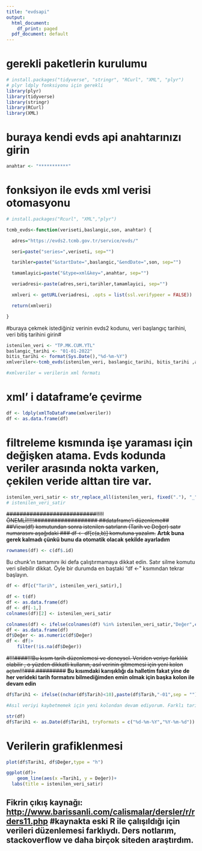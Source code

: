 ```yaml
---
title: "evdsapi"
output:
  html_document:
    df_print: paged
  pdf_document: default
---
```


# gerekli paketlerin kurulumu

```r
# install.packages("tidyverse", "stringr", "RCurl", "XML", "plyr")
# plyr ldply fonksiyonu için gerekli
library(plyr)
library(tidyverse)
library(stringr)
library(RCurl)
library(XML)

```

# buraya kendi evds api anahtarınızı girin

```r
anahtar <- "***********"
```




# fonksiyon ile evds xml verisi otomasyonu

```r
# install.packages("Rcurl", "XML","plyr")

tcmb_evds<-function(veriseti,baslangic,son, anahtar) {

  adres="https://evds2.tcmb.gov.tr/service/evds/"

  seri=paste("series=",veriseti, sep="")

  tarihler=paste("&startDate=",baslangic,"&endDate=",son, sep="")

  tamamlayici=paste("&type=xml&key=",anahtar, sep="")

  veriadresi<-paste(adres,seri,tarihler,tamamlayici, sep="")

  xmlveri <- getURL(veriadresi, .opts = list(ssl.verifypeer = FALSE))

  return(xmlveri)

}
```

#buraya çekmek istediğiniz verinin evds2 kodunu, veri başlangıç tarihini, veri bitiş tarihini girin#
```r
istenilen_veri <- "TP.MK.CUM.YTL"
baslangic_tarihi <- "01-01-2022"
bitis_tarihi <- format(Sys.Date(),"%d-%m-%Y")
xmlveriler<-tcmb_evds(istenilen_veri, baslangic_tarihi, bitis_tarihi ,anahtar)

#xmlveriler = verilerin xml formatı
```

# xml' i dataframe'e çevirme

```r
df <- ldply(xmlToDataFrame(xmlveriler))
df <- as.data.frame(df)
```

# filtreleme kısmında işe yaraması için değişken atama. Evds kodunda veriler arasında nokta varken, çekilen veride alttan tire var.

```r
istenilen_veri_satir <- str_replace_all(istenilen_veri, fixed("."), "_" )
# istenilen_veri_satir
```

~~###########################!!!!! ÖNEMLİ!!!!!################### ##dataframe'i düzenleme## ##View(df) komutundan sonra istenilen satırların (Tarih ve Değer) satır numarasını aşağıdaki \### df \<- df[c(a,b)] komutuna yazalım.~~ **Artık buna gerek kalmadı çünkü bunu da otomatik olacak şekilde ayarladım**

```r
rownames(df) <- c(df$.id)
```

 Bu chunk'ın tamamını iki defa çalıştırmamaya dikkat edin. Satır silme komutu veri silebilir dikkat. Öyle bir durumda en baştaki "df \<- " ksımından tekrar başlayın.

```r
df <- df[c("Tarih", istenilen_veri_satir),]

df <- t(df)
df <- as.data.frame(df)
df <- df[-1,]
colnames(df)[2] <- istenilen_veri_satir

colnames(df) <- ifelse(colnames(df) %in% istenilen_veri_satir,"Değer",colnames(df) <- colnames(df))
df <- as.data.frame(df)
df$Değer <- as.numeric(df$Değer)
df <- df|>
    filter(!is.na(df$Değer))

```

~~#!!!####!!!Bu kısım tarih düzenlemesi ve deneysel. Veriden veriye farklılık olabilir , o yüzden dikkatli kullanın, asıl verinin gitmemesi için yeni kolon açtım!!!###.#########~~ **Bu kısımdaki karışıklığı da halletim fakat yine de her verideki tarih formatını bilmediğimden emin olmak için başka kolon ile devam edin**

```r
df$Tarih1 <- ifelse((nchar(df$Tarih)<10),paste(df$Tarih,"-01",sep = ""),paste(df$Tarih,"",sep = ""))

#Asıl veriyi kaybetmemek için yeni kolondan devam ediyorum. Farklı tarih formatlarını tek formata çevirip kolonun yapısını date'e çevirmeye çalışıyorum. eğer "ambigous" hatası alıyorsanız dataframe'i yaparken satır numaralarını yanlış girmiş olabilirsiniz. Veya yapamadağım bir tarihi formatı da olabilir.

str(df)
df$Tarih1 <- as.Date(df$Tarih1, tryFormats = c("%d-%m-%Y","%Y-%m-%d"))
```

# Verilerin grafiklenmesi
```r
plot(df$Tarih1, df$Değer,type = "h")

ggplot(df)+
    geom_line(aes(x =Tarih1, y = Değer))+
  labs(title = istenilen_veri_satir)
```

## Fikrin çıkış kaynağı: <http://www.barissanli.com/calismalar/dersler/r/rders11.php> #kaynakta eski R ile çalışıldığı için verileri düzenlemesi farklıydı. Ders notlarım, stackoverflow ve daha birçok siteden araştırdım.
